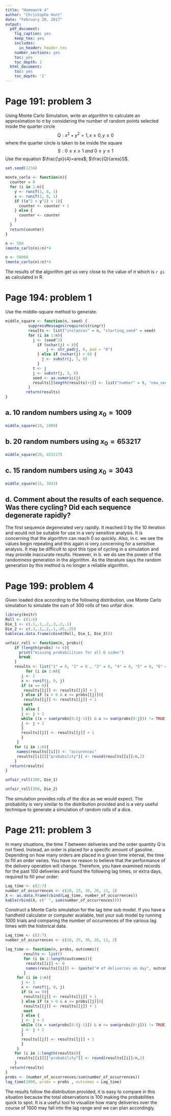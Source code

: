 ```yaml
---
title: "Homework 4"
author: "Christophe Hunt"
date: "February 20, 2017"
output:
  pdf_document:
    fig_caption: yes
    keep_tex: yes
    includes:
      in_header: header.tex
    number_sections: yes
    toc: yes
    toc_depth: 2
  html_document:
    toc: yes
    toc_depth: '2'
---
```


\newpage

# Page 191: problem 3

Using Monte Carlo Simulation, write an algorithm to calculate an approximation to $\pi$ by considering the number of random points selected inside the quarter circle 
$$Q:x^2 +y^2 = 1, x \geq 0, y \geq 0$$
where the quarter circle is taken to be inside the square
$$S : 0 \leq x \leq 1~and~0 \leq y \leq 1$$
Use the equation $\frac{\pi}{4}=area$; $\frac{Q}{area}S$. 

```r
set.seed(1234)

monte_carlo <- function(n){
  counter = 0
  for (i in 1:n){
    y <- runif(1, 0, 1)
    x <- runif(1, 0, 1)
    if ((x^2 + y^2) < 1){
      counter <- counter + 1 
    } else {
      counter <- counter
    }
  }
  return(counter)
}
```

```r
n <- 500
(monte_carlo(n)/n)*4
```

```r
n <- 50000
(monte_carlo(n)/n)*4
```

The results of the algorithm get us very close to the value of $\pi$ which is `r pi` as calculated in R. 

\newpage

# Page 194: problem 1

Use the middle-square method to generate.

```r
middle_square <- function(n, seed) {
          suppressMessages(require(stringr))
          results <- list("instances" = n, "starting_seed" = seed)
          for (i in 1:n){
            j <- (seed^2)
              if (nchar(j) < 8){
                  j <- str_pad(j, 8, pad = "0")
              } else if (nchar(j) > 8) {
                j <- substr(j, 1, 8)
              }
            t <- j 
            j <- substr(j, 3, 6)
            seed <- as.numeric(j)
            results[[length(results)+1]] <- list("number" = t, "new_seed" = seed)
          }
         return(results)
}
```

## a.  10 random numbers using $x_0 = 1009$

```r
middle_square(10, 1009)
```

## b. 20 random numbers using $x_0 = 653217$

```r
middle_square(20, 653217)
```

## c. 15 random numbers using $x_0 = 3043$

```r
middle_square(15, 3043)
```


   
## d. Comment about the results of each sequence. Was there cycling? Did each sequence degenerate rapidly? 

The first sequence degenerated very rapidly. It reached 0 by the 10 iteration and would not be suitable for use in a very sensitive analysis. It is concerning that the algorithm can reach 0 so quickly. Also, in c. we see the values begin repeating and this again is very concerning for a sensitive analysis. It may be difficult to spot this type of cycling in a simulation and may provide inaccurate results. However, in b. we do see the power of the randomness generation in the algorithm. As the literature says the random generation by this method is no longer a reliable algorithm. 

\newpage

# Page 199: problem 4

Given loaded dice according to the following distribution, use Monte Carlo simulation to simulate the sum of 300 rolls of two unfair dice. 

```r
library(knitr)
Roll <- c(1:6)
Die_1 <- c(.1,.1,.2,.3,.2,.1)
Die_2 <- c(.3,.1,.2,.1,.05,.25)
kable(as.data.frame(cbind(Roll, Die_1, Die_2)))
```

```r
unfair_roll <- function(n, probs){
    if (length(probs) != 6){
      print("missing probabilities for all 6 sides")
      break
    }
    results <- list("1" = 0, "2" = 0 , "3" = 0, "4" = 0, "5" = 0, "6" = 0)
         for (i in 1:n){
       j <- 1 
       x <- runif(j, 0, j)
       if (x == 0){
        results[[j]] <- results[[j]] + 1
       } else if (x > 0 & x <= probs[[j]]){
        results[[j]] <- results[[j]] + 1
        next
       } else {
       j <- j + 1
       while ((x > sum(probs[0:(j-1)]) & x <= sum(probs[0:j])) != TRUE) {
       j <- j + 1
       }
       results[[j]] <- results[[j]] + 1
       }
     }
    for (i in 1:6){
     names(results[[i]]) <- "occurences"
     results[[i]][["probability"]] <- round(results[[i]]/n,2)
    }
  return(results)
}
```

```r
unfair_roll(300, Die_1)
```

```r
unfair_roll(300, Die_2)
```

The simulation provides rolls of the dice as we would expect. The probability is very similar to the distribution provided and is a very useful technique to generate a simulation of random rolls of a dice. 

# Page 211: problem 3

In many situations, the time $T$ between deliveries and the order quantity $Q$ is not fixed. Instead, an order is placed for a specific amount of gasoline. Depending on how many orders are placed in a given time interval, the time to fill an order varies. You have no reason to believe that the performance of the delivery operation will change. Therefore, you have examined records for the past 100 deliveries and found the following lag times, or extra days, required to fill your order:

```r
Lag_time <- c(2:7)
number_of_occurrences <- c(10, 25, 30, 20, 13, 2)
X <- as.data.frame(cbind(Lag_time, number_of_occurrences))
kable(rbind(X, c(" ", sum(number_of_occurrences))))
```

Construct a Monte Carlo simulation for the lag time sub model. If you have a handheld calculator or computer available, test your sub model by running 1000 trials and comparing the number of occurrences of the various lag times with the historical data. 

```r
Lag_time <- c(2:7)
number_of_occurrences <- c(10, 25, 30, 20, 13, 2)

lag_time <- function(n, probs, outcomes){
        results <- list()
        for (i in 1:length(outcomes)){
         results[[i]] <- 0
         names(results[[i]]) <- (paste("# of deliveries on day", outcomes[[i]]))
        }
     for (i in 1:n){
       j <- 1 
       x <- runif(j, 0, j)
       if (x == 0){
        results[[j]] <- results[[j]] + 1
       } else if (x > 0 & x <= probs[[j]]){
        results[[j]] <- results[[j]] + 1
        next
       } else {
       j <- j + 1
       while ((x > sum(probs[0:(j-1)]) & x <= sum(probs[0:j])) != TRUE) {
       j <- j + 1
       }
       results[[j]] <- results[[j]] + 1
       }
     }
    for (i in 1:length(results)){
     results[[i]][["probability"]] <- round(results[[i]]/n,2)
    }
  return(results)
}
probs <- (number_of_occurrences/sum(number_of_occurrences))
lag_time(1000, probs = probs , outcomes = Lag_time)
```

The results follow the distribution provided, it is easy to compare in this situation because the total observations is 100 making the probabilities quick to spot. It is a useful tool to visualize how many deliveries over the course of 1000 may fall into the lag range and we can plan accordingly. 
